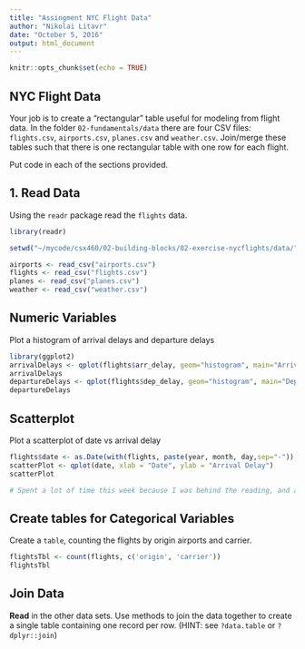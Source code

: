 ```yaml
---
title: "Assingment NYC Flight Data"
author: "Nikolai Litavr"
date: "October 5, 2016"
output: html_document
---
```


```r
knitr::opts_chunk$set(echo = TRUE)
```

## NYC Flight Data

Your job is to create a "rectangular" table useful for modeling from flight data. 
In the folder `02-fundamentals/data` there are four CSV files: `flights.csv`, 
`airports.csv`, `planes.csv` and `weather.csv`.  Join/merge these tables such 
that there is one rectangular table with one row for each flight. 


Put code in each of the sections provided.

## 1. Read Data

Using the `readr` package read the `flights` data.

```r
library(readr)

setwd("~/mycode/csx460/02-building-blocks/02-exercise-nycflights/data/")

airports <- read_csv("airports.csv")
flights <- read_csv("flights.csv")
planes <- read_csv("planes.csv")
weather <- read_csv("weather.csv")
```

## Numeric Variables  

Plot a histogram of arrival delays and departure delays 

```r
library(ggplot2)
arrivalDelays <- qplot(flights$arr_delay, geom="histogram", main="Arrival Delays for NYC flights", xlab = "Arrival Delay in Minutes", ylab = "Count", binwidth = 100, ylim = c(0, 300000))
arrivalDelays
departureDelays <- qplot(flights$dep_delay, geom="histogram", main="Departure Delays for NYC flights", xlab = "Departure Delays in Minutes", ylab = "Count", binwidth = 100)
departureDelays
```

## Scatterplot

Plot a scatterplot of date vs arrival delay 

```r
flights$date <- as.Date(with(flights, paste(year, month, day,sep="-")), "%Y-%m-%d")
scatterPlot <- qplot(date, xlab = "Date", ylab = "Arrival Delay")
scatterPlot

# Spent a lot of time this week because I was behind the reading, and also behind on taxes >.<
```



## Create tables for Categorical Variables

Create a `table`, counting the flights by origin airports and carrier.

```r
flightsTbl <- count(flights, c('origin', 'carrier'))
flightsTbl
```


## Join Data

**Read** in the other data sets. Use methods to join the data together to create a single table containing one record per row.  (HINT: see `?data.table` or `?dplyr::join`)

```r

```



